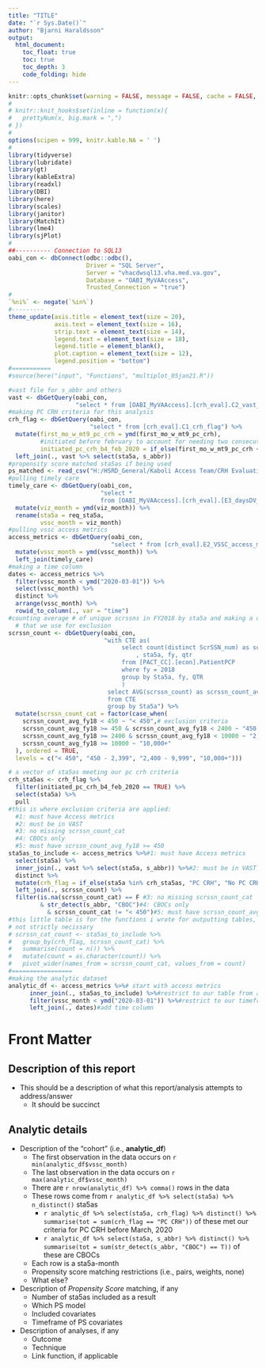 ```yaml
---
title: "TITLE"
date: "`r Sys.Date()`"
author: "Bjarni Haraldsson"
output: 
  html_document:
    toc_float: true
    toc: true
    toc_depth: 3
    code_folding: hide
---
```


```r
knitr::opts_chunk$set(warning = FALSE, message = FALSE, cache = FALSE, fig.width = 10, fig.height = 10)
#
# knitr::knit_hooks$set(inline = function(x){
#   prettyNum(x, big.mark = ",")
# })
#
options(scipen = 999, knitr.kable.NA = ' ')
#
library(tidyverse)
library(lubridate)
library(gt)
library(kableExtra)
library(readxl)
library(DBI)
library(here)
library(scales)
library(janitor)
library(MatchIt)
library(lme4)
library(sjPlot)
#
##---------- Connection to SQL13
oabi_con <- dbConnect(odbc::odbc(),
                      Driver = "SQL Server",
                      Server = "vhacdwsql13.vha.med.va.gov",
                      Database = "OABI_MyVAAccess",
                      Trusted_Connection = "true")
#
`%ni%` <- negate(`%in%`)
#---------
theme_update(axis.title = element_text(size = 20),
             axis.text = element_text(size = 16),
             strip.text = element_text(size = 14),
             legend.text = element_text(size = 18),
             legend.title = element_blank(),
             plot.caption = element_text(size = 12),
             legend.position = "bottom")
#===========
#source(here("input", "Functions", "multiplot_05jan21.R"))
```

```r
#vast file for s_abbr and others
vast <- dbGetQuery(oabi_con,
                   "select * from [OABI_MyVAAccess].[crh_eval].C2_vast_from_a06")
#making PC CRH criteria for this analysis
crh_flag <- dbGetQuery(oabi_con,
                       "select * from [crh_eval].C1_crh_flag") %>%
  mutate(first_mo_w_mt9_pc_crh = ymd(first_mo_w_mt9_pc_crh),
         #initiated before february to account for needing two consecutive months with > 9
         initiated_pc_crh_b4_feb_2020 = if_else(first_mo_w_mt9_pc_crh < ymd("2020-02-01"), TRUE, FALSE)) %>%
  left_join(., vast %>% select(sta5a, s_abbr))
#propensity score matched sta5as if being used
ps_matched <- read_csv("H:/HSRD_General/Kaboli Access Team/CRH Evaluation/Bjarni/CRH_r_project/Input/Data/ps_matched_sta5as_v2.csv")
#pulling timely care
timely_care <- dbGetQuery(oabi_con,
                          "select *
                          from [OABI_MyVAAccess].[crh_eval].[E3_daysDV_month_sta5a]") %>%
  mutate(viz_month = ymd(viz_month)) %>%
  rename(sta5a = req_sta5a,
         vssc_month = viz_month)
#pulling vssc access metrics
access_metrics <- dbGetQuery(oabi_con,
                             "select * from [crh_eval].E2_VSSC_access_metrics") %>%
  mutate(vssc_month = ymd(vssc_month)) %>%
  left_join(timely_care)
#making a time column
dates <- access_metrics %>%
  filter(vssc_month < ymd("2020-03-01")) %>%
  select(vssc_month) %>%
  distinct %>%
  arrange(vssc_month) %>%
  rowid_to_column(., var = "time")
#counting average # of unique scrssns in FY2018 by sta5a and making a categorical variable
  # that we use for exclusion
scrssn_count <- dbGetQuery(oabi_con,
                           "with CTE as(
                            	select count(distinct ScrSSN_num) as scrssn_count
                            		, sta5a, fy, qtr
                            	from [PACT_CC].[econ].PatientPCP
                            	where fy = 2018
                            	group by Sta5a, fy, QTR
                            	)
                            select AVG(scrssn_count) as scrssn_count_avg_fy18, sta5a
                            from CTE
                            group by Sta5a") %>%
  mutate(scrssn_count_cat = factor(case_when(
    scrssn_count_avg_fy18 < 450 ~ "< 450",# exclusion criteria
    scrssn_count_avg_fy18 >= 450 & scrssn_count_avg_fy18 < 2400 ~ "450 - 2,399",
    scrssn_count_avg_fy18 >= 2400 & scrssn_count_avg_fy18 < 10000 ~ "2,400 - 9,999",
    scrssn_count_avg_fy18 >= 10000 ~ "10,000+"
  ), ordered = TRUE,
  levels = c("< 450", "450 - 2,399", "2,400 - 9,999", "10,000+")))
```

```r
# a vector of sta5as meeting our pc crh criteria
crh_sta5as <- crh_flag %>%
  filter(initiated_pc_crh_b4_feb_2020 == TRUE) %>%
  select(sta5a) %>%
  pull
#this is where exclusion criteria are applied:
  #1: must have Access metrics
  #2: must be in VAST
  #3: no missing scrssn_count_cat
  #4: CBOCs only
  #5: must have scrssn_count_avg_fy18 >= 450
sta5as_to_include <- access_metrics %>%#1: must have Access metrics
  select(sta5a) %>%
  inner_join(., vast %>% select(sta5a, s_abbr)) %>%#2: must be in VAST
  distinct %>%
  mutate(crh_flag = if_else(sta5a %in% crh_sta5as, "PC CRH", "No PC CRH")) %>%#making the crh_flag
  left_join(., scrssn_count) %>%
  filter(is.na(scrssn_count_cat) == F #3: no missing scrssn_count_cat
         & str_detect(s_abbr, "CBOC")#4: CBOCs only
           & scrssn_count_cat != "< 450")#5: must have scrssn_count_avg_fy18 >= 450
#this little table is for the functions i wrote for outputting tables, and I don't want to have to look for it later
# not strictly necissary
# scrssn_cat_count <- sta5as_to_include %>%
#   group_by(crh_flag, scrssn_count_cat) %>%
#   summarise(count = n()) %>%
#   mutate(count = as.character(count)) %>%
#   pivot_wider(names_from = scrssn_count_cat, values_from = count)
#=================
#making the analytic dataset
analytic_df <- access_metrics %>%# start with access metrics
      inner_join(., sta5as_to_include) %>%#restrict to our table from above
      filter(vssc_month < ymd("2020-03-01")) %>%#restrict to our timeframe
      left_join(., dates)#add time column
```

# Front Matter  

## Description of this report  

* This should be a description of what this report/analysis attempts to address/answer  
    + It should be succinct 
    
## Analytic details  


* Description of the "cohort" (i.e., __analytic\_df__)
    + The first observation in the data occurs on `r min(analytic_df$vssc_month)`
    + The last observation in the data occurs on `r max(analytic_df$vssc_month)`
    + There are `r nrow(analytic_df) %>% comma()` rows in the data
    + These rows come from `r analytic_df %>% select(sta5a) %>% n_distinct()` sta5as
      + `r analytic_df %>% select(sta5a, crh_flag) %>% distinct() %>% summarise(tot = sum(crh_flag == "PC CRH"))` of these met our criteria for PC CRH before March, 2020
      + `r analytic_df %>% select(sta5a, s_abbr) %>% distinct() %>% summarise(tot = sum(str_detect(s_abbr, "CBOC") == T))` of these are CBOCs
    + Each row is a sta5a-month
    + Propensity score matching restrictions (i.e., pairs, weights, none)
    + What else?
    
* Description of _Propensity Score_ matching, if any
    + Number of sta5as included as a result
    + Which PS model
    + Included covariates
    + Timeframe of PS covariates

* Description of analyses, if any  
    + Outcome
    + Technique
    + Link function, if applicable
